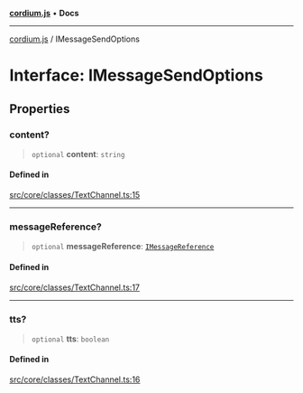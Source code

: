 [**cordium.js**](../README.mdx) • **Docs**

***

[cordium.js](../globals.mdx) / IMessageSendOptions

# Interface: IMessageSendOptions

## Properties

### content?

> `optional` **content**: `string`

#### Defined in

[src/core/classes/TextChannel.ts:15](https://github.com/devdimer/cordium.js/blob/e371e1ca62e6613420e96362d2170ac2af18a382/src/core/classes/TextChannel.ts#L15)

***

### messageReference?

> `optional` **messageReference**: [`IMessageReference`](IMessageReference.mdx)

#### Defined in

[src/core/classes/TextChannel.ts:17](https://github.com/devdimer/cordium.js/blob/e371e1ca62e6613420e96362d2170ac2af18a382/src/core/classes/TextChannel.ts#L17)

***

### tts?

> `optional` **tts**: `boolean`

#### Defined in

[src/core/classes/TextChannel.ts:16](https://github.com/devdimer/cordium.js/blob/e371e1ca62e6613420e96362d2170ac2af18a382/src/core/classes/TextChannel.ts#L16)
